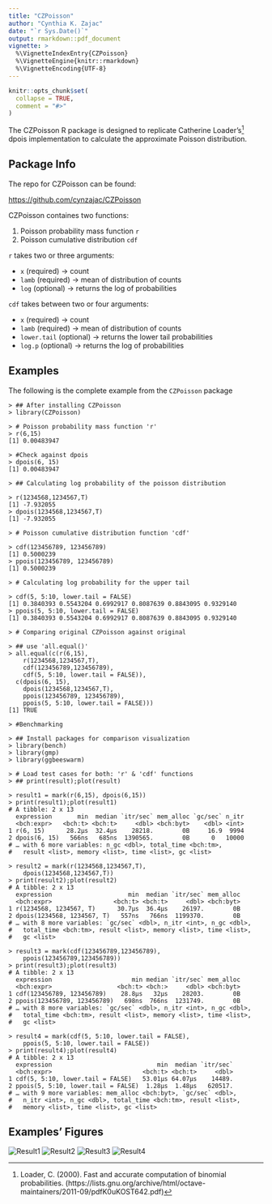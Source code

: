 ```yaml
---
title: "CZPoisson"
author: "Cynthia K. Zajac"
date: "`r Sys.Date()`"
output: rmarkdown::pdf_document
vignette: >
  %\VignetteIndexEntry{CZPoisson}
  %\VignetteEngine{knitr::rmarkdown}
  %\VignetteEncoding{UTF-8}
---
```


```r
knitr::opts_chunk$set(
  collapse = TRUE,
  comment = "#>"
)
```

The CZPoisson R package is designed to replicate Catherine Loader's[^1] dpois implementation to calculate the approximate Poisson distribution.

[^1]: Loader, C. (2000). Fast and accurate computation of binomial probabilities. \newline
[https://lists.gnu.org/archive/html/octave-maintainers/2011-09/pdfK0uKOST642.pdf](https://lists.gnu.org/archive/html/octave-maintainers/2011-09/pdfK0uKOST642.pdf)

## Package Info

The repo for CZPoisson can be found:

[https://github.com/cynzajac/CZPoisson](https://github.com/cynzajac/CZPoisson)

CZPoisson containes two functions: 

1. Poisson probability mass function `r`
2. Poisson cumulative distribution `cdf`

`r` takes two or three arguments:

* `x`    (required) -> count
* `lamb` (required) -> mean of distribution of counts
* `log`  (optional) -> returns the log of probabilities

`cdf` takes between two or four arguments:

* `x`          (required) -> count
* `lamb`       (required) -> mean of distribution of counts
* `lower.tail` (optional) -> returns the lower tail probabilities
* `log.p`      (optional) -> returns the log of probabilities




## Examples

The following is the complete example from the `CZPoisson` package

    > ## After installing CZPoisson
    > library(CZPoisson)
    
    > # Poisson probability mass function 'r'
    > r(6,15)
    [1] 0.00483947
    
    > #Check against dpois
    > dpois(6, 15)
    [1] 0.00483947
    
    > ## Calculating log probability of the poisson distribution 
    
    > r(1234568,1234567,T)
    [1] -7.932055
    > dpois(1234568,1234567,T)
    [1] -7.932055
    
    > # Poisson cumulative distribution function 'cdf'
    
    > cdf(123456789, 123456789)
    [1] 0.5000239
    > ppois(123456789, 123456789)
    [1] 0.5000239
    
    > # Calculating log probability for the upper tail 
    
    > cdf(5, 5:10, lower.tail = FALSE)
    [1] 0.3840393 0.5543204 0.6992917 0.8087639 0.8843095 0.9329140
    > ppois(5, 5:10, lower.tail = FALSE)
    [1] 0.3840393 0.5543204 0.6992917 0.8087639 0.8843095 0.9329140

    > # Comparing original CZPoisson against original 
    
    > ## use 'all.equal()'
    > all.equal(c(r(6,15), 
        r(1234568,1234567,T), 
        cdf(123456789,123456789), 
        cdf(5, 5:10, lower.tail = FALSE)), 
      c(dpois(6, 15),  
        dpois(1234568,1234567,T), 
        ppois(123456789, 123456789), 
        ppois(5, 5:10, lower.tail = FALSE)))
    [1] TRUE
    
    > #Benchmarking
    
    > ## Install packages for comparison visualization 
    > library(bench)
    > library(gmp)
    > library(ggbeeswarm)
    
    > # Load test cases for both: 'r' & 'cdf' functions
    > ## print(result);plot(result)
    
    > result1 = mark(r(6,15), dpois(6,15))
    > print(result1);plot(result1)
    # A tibble: 2 x 13
      expression       min  median `itr/sec` mem_alloc `gc/sec` n_itr
      <bch:expr>   <bch:t> <bch:t>     <dbl> <bch:byt>    <dbl> <int>
    1 r(6, 15)      28.2µs  32.4µs    28218.        0B     16.9  9994
    2 dpois(6, 15)   566ns   685ns  1390565.        0B      0   10000
    # … with 6 more variables: n_gc <dbl>, total_time <bch:tm>,
    #   result <list>, memory <list>, time <list>, gc <list>

    > result2 = mark(r(1234568,1234567,T), 
        dpois(1234568,1234567,T))
    > print(result2);plot(result2)
    # A tibble: 2 x 13
      expression                     min  median `itr/sec` mem_alloc
      <bch:expr>                 <bch:t> <bch:t>     <dbl> <bch:byt>
    1 r(1234568, 1234567, T)      30.7µs  36.4µs    26197.        0B
    2 dpois(1234568, 1234567, T)   557ns   766ns  1199370.        0B
    # … with 8 more variables: `gc/sec` <dbl>, n_itr <int>, n_gc <dbl>,
    #   total_time <bch:tm>, result <list>, memory <list>, time <list>,
    #   gc <list>    
    
    > result3 = mark(cdf(123456789,123456789), 
        ppois(123456789,123456789))
    > print(result3);plot(result3)
    # A tibble: 2 x 13
      expression                      min median `itr/sec` mem_alloc
      <bch:expr>                  <bch:t> <bch:>     <dbl> <bch:byt>
    1 cdf(123456789, 123456789)    28.8µs   32µs    28203.        0B
    2 ppois(123456789, 123456789)   698ns  766ns  1231749.        0B
    # … with 8 more variables: `gc/sec` <dbl>, n_itr <int>, n_gc <dbl>,
    #   total_time <bch:tm>, result <list>, memory <list>, time <list>,
    #   gc <list>
    
    > result4 = mark(cdf(5, 5:10, lower.tail = FALSE), 
        ppois(5, 5:10, lower.tail = FALSE))
    > print(result4);plot(result4)
    # A tibble: 2 x 13
      expression                             min  median `itr/sec`
      <bch:expr>                         <bch:t> <bch:t>     <dbl>
    1 cdf(5, 5:10, lower.tail = FALSE)   53.01µs 64.07µs    14489.
    2 ppois(5, 5:10, lower.tail = FALSE)  1.28µs  1.48µs   620517.
    # … with 9 more variables: mem_alloc <bch:byt>, `gc/sec` <dbl>,
    #   n_itr <int>, n_gc <dbl>, total_time <bch:tm>, result <list>,
    #   memory <list>, time <list>, gc <list>

\newpage

## Examples' Figures

\bigskip

![Result1](Result1.png)
\newpage
![Result2](Result2.png)
\newpage
![Result3](Result3.png)
\newpage
![Result4](Result4.png)

